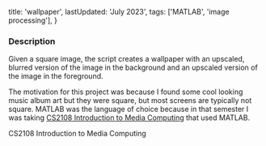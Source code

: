   title: 'wallpaper',
  lastUpdated: 'July 2023',
  tags: ['MATLAB', 'image processing'],
}


### Description

Given a square image, the script creates a wallpaper with an upscaled, blurred version of the image in the background and an upscaled version of the image in the foreground.

The motivation for this project was because I found some cool looking music album art but they were square, but most screens are typically not square. MATLAB was the language of choice because in that semester I was taking [CS2108 Introduction to Media Computing](https://nusmods.com/courses/CS2108/introduction-to-media-computing) that used MATLAB.

<ExternalLink href="https://nusmods.com/courses/CS2108/introduction-to-media-computing">
  CS2108 Introduction to Media Computing
</ExternalLink>


